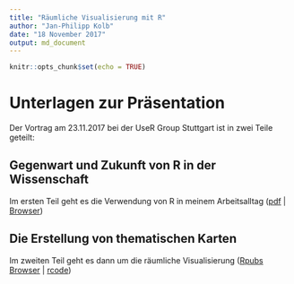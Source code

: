 ```yaml
---
title: "Räumliche Visualisierung mit R"
author: "Jan-Philipp Kolb"
date: "18 November 2017"
output: md_document
---
```


```r
knitr::opts_chunk$set(echo = TRUE)
```

# Unterlagen zur Präsentation

Der Vortrag am 23.11.2017 bei der UseR Group Stuttgart ist in zwei Teile geteilt:

## Gegenwart und Zukunft von R in der Wissenschaft

Im ersten Teil geht es die Verwendung von R in meinem Arbeitsalltag
([pdf](https://github.com/Japhilko/ps_2017_11_user_stuttgart/raw/master/ps_user_stuttgart_part1.pdf) | [Browser](https://github.com/Japhilko/ps_2017_11_user_stuttgart/blob/master/ps_user_stuttgart_part1.md))

## Die Erstellung von thematischen Karten

Im zweiten Teil geht es dann um die räumliche Visualisierung ([Rpubs]() [Browser]() | [rcode]())



